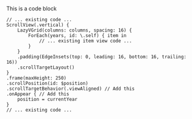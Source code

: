 #

This is a code block

```
// ... existing code ...
ScrollView(.vertical) {
    LazyVGrid(columns: columns, spacing: 16) {
        ForEach(years, id: \.self) { item in
            // ... existing item view code ...
        }
    }
    .padding(EdgeInsets(top: 0, leading: 16, bottom: 16, trailing: 16))
    .scrollTargetLayout()
}
.frame(maxHeight: 250)
.scrollPosition(id: $position)
.scrollTargetBehavior(.viewAligned) // Add this
.onAppear { // Add this
    position = currentYear
}
// ... existing code ...
```